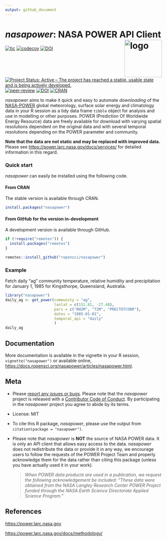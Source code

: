 ```yaml
---
output: github_document
---
```


# *nasapower*: NASA POWER API Client <img src="man/figures/logo.png" style="float:right;" alt="logo" width="120" />

<!-- badges: start -->

[![tic](https://github.com/ropensci/nasapower/workflows/tic/badge.svg?branch=main)](https://github.com/ropensci/nasapower/actions) [![codecov](https://codecov.io/gh/ropensci/nasapower/branch/master/graph/badge.svg?token=Kq9aea0TQN)](https://app.codecov.io/gh/ropensci/nasapower) [![DOI](https://zenodo.org/badge/109224461.svg)](https://zenodo.org/badge/latestdoi/109224461) [![Project Status: Active – The project has reached a stable, usable state and is being actively developed.](https://www.repostatus.org/badges/latest/active.svg)](https://www.repostatus.org/#active) [![peer-review](https://badges.ropensci.org/155_status.svg)](https://github.com/ropensci/software-review/issues/155) [![DOI](http://joss.theoj.org/papers/10.21105/joss.01035/status.svg)](https://doi.org/10.21105/joss.01035) [![CRAN](http://www.r-pkg.org/badges/version/nasapower)](https://CRAN.R-project.org/package=nasapower)

<!-- badges: end -->

*nasapower* aims to make it quick and easy to automate *downloading* of the [NASA-POWER](https://power.larc.nasa.gov) global meteorology, surface solar energy and climatology data in your R session as a tidy data frame `tibble` object for analysis and use in modelling or other purposes.
POWER (Prediction Of Worldwide Energy Resource) data are freely available for download with varying spatial resolutions dependent on the original data and with several temporal resolutions depending on the POWER parameter and community.

**Note that the data are not static and may be replaced with improved data.** Please see <https://power.larc.nasa.gov/docs/services/> for detailed information in this regard.

### Quick start

*nasapower* can easily be installed using the following code.

#### From CRAN

The stable version is available through CRAN.

```r
install.packages("nasapower")
```

#### From GitHub for the version in-development

A development version is available through GitHub.

```r
if (!require("remotes")) {
  install.packages("remotes")
}

remotes::install_github("ropensci/nasapower")
```

### Example

Fetch daily “ag” community temperature, relative humidity and precipitation for January 1, 1985 for Kingsthorpe, Queensland, Australia.

```r
library("nasapower")
daily_ag <- get_power(community = "ag",
                      lonlat = c(151.81, -27.48),
                      pars = c("RH2M", "T2M", "PRECTOTCORR"),
                      dates = "1985-01-01",
                      temporal_api = "daily"
                      )
daily_ag
```

## Documentation

More documentation is available in the vignette in your R session, `vignette("nasapower")` or available online, <https://docs.ropensci.org/nasapower/articles/nasapower.html>.

## Meta

-   Please [report any issues or bugs](https://github.com/ropensci/nasapower/issues).
Please note that the *nasapower* project is released with a [Contributor Code of Conduct](https://github.com/ropensci/nasapower/blob/main/CODE_OF_CONDUCT.md).
By participating in the *nasapower* project you agree to abide by its terms.

-   License: MIT

-   To cite this R package, *nasapower*, please use the output from `citation(package = "nasapower")`.

-   Please note that *nasapower* is **NOT** the source of NASA POWER data.
It is only an API client that allows easy access to the data.
*nasapower* does not redistribute the data or provide it in any way, we encourage users to follow the requests of the POWER Project Team and properly acknowledge them for the data rather than citing this package (unless you have actually used it in your work).

      >*When POWER data products are used in a publication, we request the following acknowledgement be included: “These data were obtained from the NASA Langley Research Center POWER Project funded through the NASA Earth Science Directorate Applied Science Program.”*

## References

<https://power.larc.nasa.gov>

<https://power.larc.nasa.gov/docs/methodology/>
